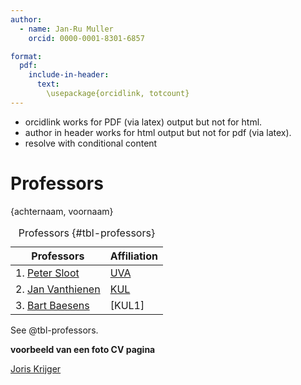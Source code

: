 ```yaml
---
author:
  - name: Jan-Ru Muller
    orcid: 0000-0001-8301-6857

format:
  pdf:
    include-in-header: 
      text:
        \usepackage{orcidlink, totcount}
---
```


- orcidlink works for PDF (via latex) output but not for html.
- author in header works for html output but not for pdf (via latex).
- resolve with conditional content

# Professors

::: {.content-visible when-format="pdf"}

{achternaam, voornaam\orcidlink{0000-0002-3848-5395}}

::: 


| Professors               |Affiliation        |
|--------------------------|-------------------|
| 1. [Peter Sloot]         |[UVA]              |
| 2. [Jan Vanthienen]      |[KUL]              |
| 3. [Bart Baesens]        |[KUL1]             |


: Professors {#tbl-professors}

See @tbl-professors.

[Peter Sloot]: https://www.peter-sloot.com/blog
[Jan Vanthienen]: http://janvanthienen.net/research
[Bart Baesens]: https://www.bartbaesens.com/
[UVA]: https://www.uva.nl/en/profile/s/l/p.m.a.sloot/p.m.a.sloot.html
[KUL]: https://www.kuleuven.be/wieiswie/en/person/00017013


**voorbeeld van een foto CV pagina**

[Joris Krijger](https://joriskrijger.nl)